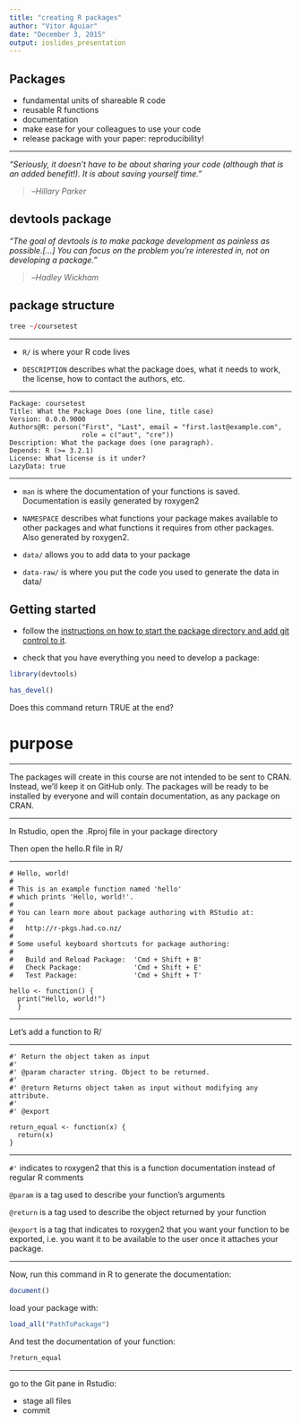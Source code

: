 ```yaml
---
title: "creating R packages"
author: "Vitor Aguiar"
date: "December 3, 2015"
output: ioslides_presentation
---
```


## Packages

- fundamental units of shareable R code
- reusable R functions
- documentation
- make ease for your colleagues to use your code
- release package with your paper: reproducibility!

---

*"Seriously, it doesn’t have to be about sharing your code (although that is an added benefit!). It is about saving yourself time."*

> --<cite>Hillary Parker</cite>

## devtools package

*"The goal of devtools is to make package development as painless as possible.[...] You can focus on the problem you’re interested in, not on developing a package."*

> --<cite>Hadley Wickham</cite>

## package structure

```r
tree ~/coursetest
```

---

- `R/` is where your R code lives

- `DESCRIPTION` describes what the package does, what it needs to work, the license, how to contact the authors, etc.

--- 

```
Package: coursetest
Title: What the Package Does (one line, title case)
Version: 0.0.0.9000
Authors@R: person("First", "Last", email = "first.last@example.com", 
                  role = c("aut", "cre"))
Description: What the package does (one paragraph).
Depends: R (>= 3.2.1)
License: What license is it under?
LazyData: true
```

---

- `man` is where the documentation of your functions is saved. Documentation is easily generated by roxygen2

- `NAMESPACE` describes what functions your package makes available to other packages and what functions it requires from other packages. Also generated by roxygen2.

- `data/` allows you to add data to your package

- `data-raw/` is where you put the code you used to generate the data in data/

## Getting started

- follow the [instructions on how to start the package directory and add git control to it](https://github.com/VitorAguiar/R-course/blob/master/git.md).

- check that you have everything you need to develop a package:

```r
library(devtools)

has_devel()
```

Does this command return TRUE at the end?

# purpose

---

The packages will create in this course are not intended to be sent to CRAN. Instead, we'll keep it on GitHub only. 
The packages will be ready to be installed by everyone and will contain documentation, as any package on CRAN.

---

In Rstudio, open the .Rproj file in your package directory

Then open the hello.R file in R/

---

```
# Hello, world!
#
# This is an example function named 'hello' 
# which prints 'Hello, world!'.
#
# You can learn more about package authoring with RStudio at:
#
#   http://r-pkgs.had.co.nz/
#
# Some useful keyboard shortcuts for package authoring:
#
#   Build and Reload Package:  'Cmd + Shift + B'
#   Check Package:             'Cmd + Shift + E'
#   Test Package:              'Cmd + Shift + T'

hello <- function() {
  print("Hello, world!")
  }
```

---

Let's add a function to R/

---

```
#' Return the object taken as input
#'
#' @param character string. Object to be returned.
#'
#' @return Returns object taken as input without modifying any attribute.
#'
#' @export

return_equal <- function(x) {
  return(x)
}
```

---

`#'` indicates to roxygen2 that this is a function documentation instead of
regular R comments

`@param` is a tag used to describe your function's arguments

`@return` is a tag used to describe the object returned by your function

`@export` is a tag that indicates to roxygen2 that you want your function to be
exported, i.e. you want it to be available to the user once it attaches your
package.

---

Now, run this command in R to generate the documentation:

```r
document()
```

load your package with:

```r
load_all("PathToPackage")
```

And test the documentation of your function:

```r
?return_equal
```

---

go to the Git pane in Rstudio:

- stage all files
- commit

